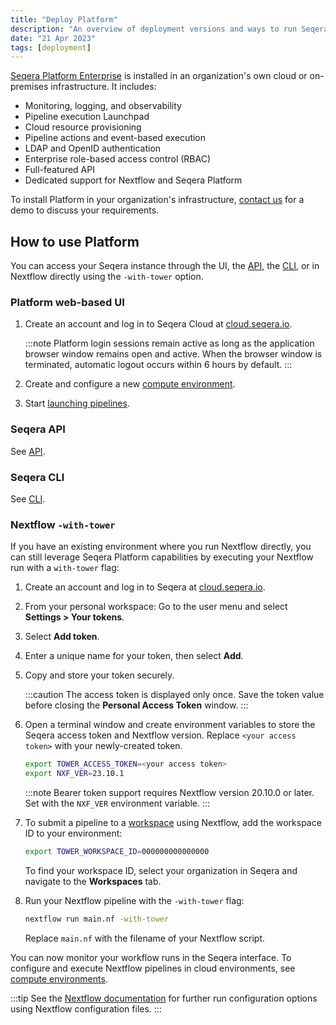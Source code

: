 ```yaml
---
title: "Deploy Platform"
description: "An overview of deployment versions and ways to run Seqera Platform."
date: "21 Apr 2023"
tags: [deployment]
---
```


[Seqera Platform Enterprise](../../version-25.1/enterprise/index.mdx) is installed in an organization's own cloud or on-premises infrastructure. It includes:

- Monitoring, logging, and observability
- Pipeline execution Launchpad
- Cloud resource provisioning
- Pipeline actions and event-based execution
- LDAP and OpenID authentication
- Enterprise role-based access control (RBAC)
- Full-featured API
- Dedicated support for Nextflow and Seqera Platform

To install Platform in your organization's infrastructure, [contact us](https://cloud.seqera.io/demo/) for a demo to discuss your requirements.

## How to use Platform

You can access your Seqera instance through the UI, the [API](../api/overview.mdx), the [CLI](../cli/overview.mdx), or in Nextflow directly using the `-with-tower` option.

### Platform web-based UI

1. Create an account and log in to Seqera Cloud at [cloud.seqera.io](https://cloud.seqera.io).

   :::note
   Platform login sessions remain active as long as the application browser window remains open and active. When the browser window is terminated, automatic logout occurs within 6 hours by default.
   :::

2. Create and configure a new [compute environment](../compute-envs/overview.mdx).
3. Start [launching pipelines](../launch/launchpad.mdx).

### Seqera API

See [API](../api/overview.mdx).

### Seqera CLI

See [CLI](../cli/overview.mdx).

### Nextflow `-with-tower`

If you have an existing environment where you run Nextflow directly, you can still leverage Seqera Platform capabilities by executing your Nextflow run with a `with-tower` flag:

1. Create an account and log in to Seqera at [cloud.seqera.io](https://cloud.seqera.io).
2. From your personal workspace: Go to the user menu and select **Settings > Your tokens**.
3. Select **Add token**.
4. Enter a unique name for your token, then select **Add**.
5. Copy and store your token securely.

    :::caution
    The access token is displayed only once. Save the token value before closing the **Personal Access Token** window.
    :::

6. Open a terminal window and create environment variables to store the Seqera access token and Nextflow version. Replace `<your access token>` with your newly-created token.

    ```bash
    export TOWER_ACCESS_TOKEN=<your access token>
    export NXF_VER=23.10.1
    ```

    :::note
    Bearer token support requires Nextflow version 20.10.0 or later. Set with the `NXF_VER` environment variable.
    :::

7. To submit a pipeline to a [workspace](../orgs-and-teams/workspace-management.mdx) using Nextflow, add the workspace ID to your environment:

    ```bash
    export TOWER_WORKSPACE_ID=000000000000000
    ```

    To find your workspace ID, select your organization in Seqera and navigate to the **Workspaces** tab.

8. Run your Nextflow pipeline with the `-with-tower` flag:

    ```bash
    nextflow run main.nf -with-tower
    ```

    Replace `main.nf` with the filename of your Nextflow script.

You can now monitor your workflow runs in the Seqera interface. To configure and execute Nextflow pipelines in cloud environments, see [compute environments](../compute-envs/overview.mdx).

:::tip
See the [Nextflow documentation](https://www.nextflow.io/docs/latest/config.html?highlight=tower#scope-tower) for further run configuration options using Nextflow configuration files.
:::
